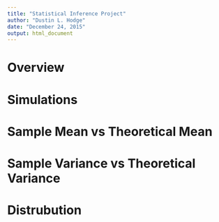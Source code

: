 ```yaml
---
title: "Statistical Inference Project"
author: "Dustin L. Hodge"
date: "December 24, 2015"
output: html_document
---
```


# Overview

# Simulations

# Sample Mean vs Theoretical Mean

# Sample Variance vs Theoretical Variance

# Distrubution